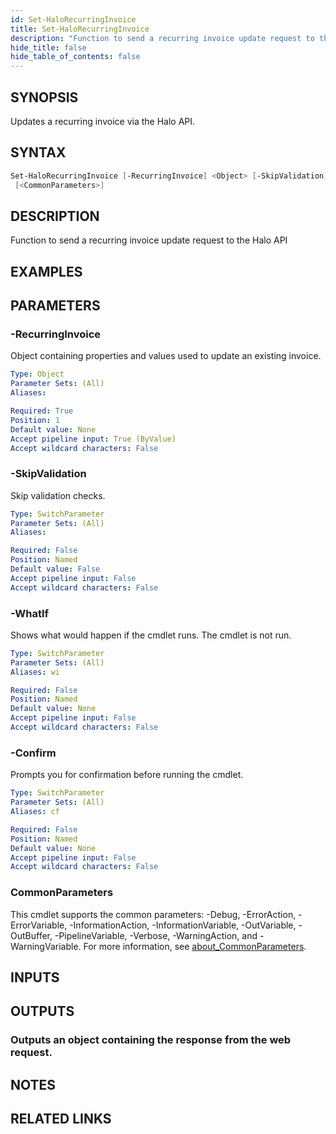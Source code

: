```yaml
---
id: Set-HaloRecurringInvoice
title: Set-HaloRecurringInvoice
description: "Function to send a recurring invoice update request to the Halo API"
hide_title: false
hide_table_of_contents: false
---
```


## SYNOPSIS

Updates a recurring invoice via the Halo API.

## SYNTAX

```powershell
Set-HaloRecurringInvoice [-RecurringInvoice] <Object> [-SkipValidation] [-WhatIf] [-Confirm]
 [<CommonParameters>]
```

## DESCRIPTION

Function to send a recurring invoice update request to the Halo API

## EXAMPLES

## PARAMETERS

### -RecurringInvoice

Object containing properties and values used to update an existing invoice.

```yaml
Type: Object
Parameter Sets: (All)
Aliases:

Required: True
Position: 1
Default value: None
Accept pipeline input: True (ByValue)
Accept wildcard characters: False
```

### -SkipValidation

Skip validation checks.

```yaml
Type: SwitchParameter
Parameter Sets: (All)
Aliases:

Required: False
Position: Named
Default value: False
Accept pipeline input: False
Accept wildcard characters: False
```

### -WhatIf

Shows what would happen if the cmdlet runs.
The cmdlet is not run.

```yaml
Type: SwitchParameter
Parameter Sets: (All)
Aliases: wi

Required: False
Position: Named
Default value: None
Accept pipeline input: False
Accept wildcard characters: False
```

### -Confirm

Prompts you for confirmation before running the cmdlet.

```yaml
Type: SwitchParameter
Parameter Sets: (All)
Aliases: cf

Required: False
Position: Named
Default value: None
Accept pipeline input: False
Accept wildcard characters: False
```

### CommonParameters

This cmdlet supports the common parameters: -Debug, -ErrorAction, -ErrorVariable, -InformationAction, -InformationVariable, -OutVariable, -OutBuffer, -PipelineVariable, -Verbose, -WarningAction, and -WarningVariable. For more information, see [about_CommonParameters](http://go.microsoft.com/fwlink/?LinkID=113216).

## INPUTS

## OUTPUTS

### Outputs an object containing the response from the web request.

## NOTES

## RELATED LINKS

